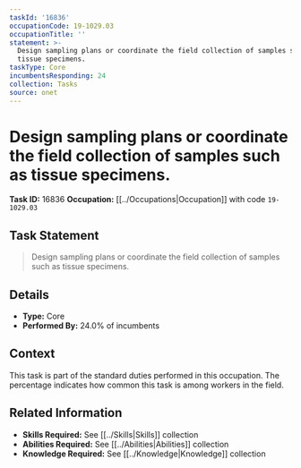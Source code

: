 ```yaml
---
taskId: '16836'
occupationCode: 19-1029.03
occupationTitle: ''
statement: >-
  Design sampling plans or coordinate the field collection of samples such as
  tissue specimens.
taskType: Core
incumbentsResponding: 24
collection: Tasks
source: onet
---
```

# Design sampling plans or coordinate the field collection of samples such as tissue specimens.

**Task ID:** 16836
**Occupation:** [[../Occupations|Occupation]] with code `19-1029.03`

## Task Statement

> Design sampling plans or coordinate the field collection of samples such as tissue specimens.

## Details

- **Type:** Core
- **Performed By:** 24.0% of incumbents

## Context

This task is part of the standard duties performed in this occupation. The percentage indicates how common this task is among workers in the field.

## Related Information

- **Skills Required:** See [[../Skills|Skills]] collection
- **Abilities Required:** See [[../Abilities|Abilities]] collection
- **Knowledge Required:** See [[../Knowledge|Knowledge]] collection
